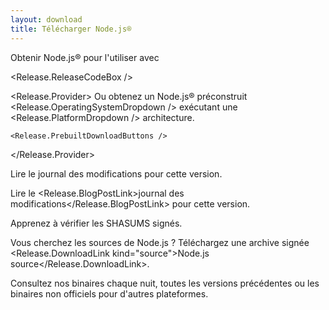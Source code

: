 ```yaml
---
layout: download
title: Télécharger Node.js®
---
```


<section>
  Obtenir Node.js® <Release.VersionDropdown /> pour <Release.OperatingSystemDropdown /> l'utiliser <Release.InstallationMethodDropdown /> avec <Release.PackageManagerDropdown />

<Release.ReleaseCodeBox />

  <Release.Provider>
    Ou obtenez un Node.js® préconstruit <Release.OperatingSystemDropdown /> exécutant une <Release.PlatformDropdown /> architecture.

    <Release.PrebuiltDownloadButtons />

  </Release.Provider>
</section>

<section>
  Lire le <Release.ChangelogLink>journal des modifications</Release.ChangelogLink> pour cette version.

Lire le <Release.BlogPostLink>journal des modifications</Release.BlogPostLink> pour cette version.

Apprenez à <LinkWithArrow href="https://github.com/nodejs/node#verifying-binaries">vérifier</LinkWithArrow> les SHASUMS signés.

Vous cherchez les sources de Node.js ? Téléchargez une archive signée <Release.DownloadLink kind="source">Node.js source</Release.DownloadLink>.

Consultez nos binaires <LinkWithArrow href="https://nodejs.org/download/nightly/">chaque nuit</LinkWithArrow>, toutes les <LinkWithArrow href="https://nodejs.org/download/release/">versions précédentes</LinkWithArrow> ou les binaires <LinkWithArrow href="https://unofficial-builds.nodejs.org/download/">non officiels</LinkWithArrow> pour d'autres plateformes.

</section>
